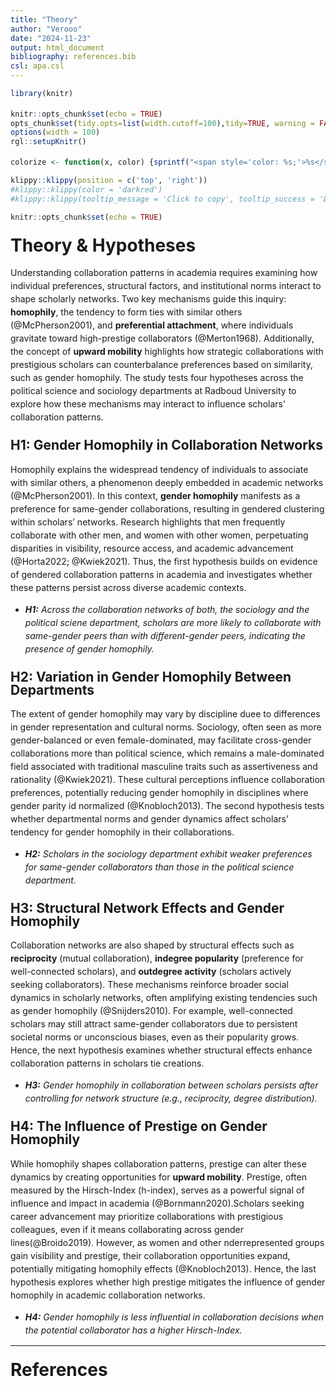 ```yaml
---
title: "Theory"
author: "Verooo"
date: "2024-11-23"
output: html_document
bibliography: references.bib
csl: apa.csl
---
```


```{=html}
<style>
body {
text-align: left;
line-height: 1.5;
}

h1, .h1, h2, .h2, h3, .h3 {
  margin-top: 24px;
  line-height: 1;
}

</style>
```
```r
library(knitr)

knitr::opts_chunk$set(echo = TRUE)
opts_chunk$set(tidy.opts=list(width.cutoff=100),tidy=TRUE, warning = FALSE, message = FALSE,comment = "#>", cache=TRUE, class.source=c("test"), class.output=c("test2"))
options(width = 100)
rgl::setupKnitr()

colorize <- function(x, color) {sprintf("<span style='color: %s;'>%s</span>", color, x) }

```

```r
klippy::klippy(position = c('top', 'right'))
#klippy::klippy(color = 'darkred')
#klippy::klippy(tooltip_message = 'Click to copy', tooltip_success = 'Done')
```

```r
knitr::opts_chunk$set(echo = TRUE)

```

# Theory & Hypotheses

Understanding collaboration patterns in academia requires examining how individual preferences, structural factors, and institutional norms interact to shape scholarly networks. Two key mechanisms guide this inquiry: **homophily**, the tendency to form ties with similar others (@McPherson2001), and **preferential attachment**, where individuals gravitate toward high-prestige collaborators (@Merton1968). Additionally, the concept of **upward mobility** highlights how strategic collaborations with prestigious scholars can counterbalance preferences based on similarity, such as gender homophily. The study tests four hypotheses across the political science and sociology departments at Radboud University to explore how these mechanisms may interact to influence scholars' collaboration patterns.

## **H1: Gender Homophily in Collaboration Networks**

Homophily explains the widespread tendency of individuals to associate with similar others, a phenomenon deeply embedded in academic networks (@McPherson2001). In this context, **gender homophily** manifests as a preference for same-gender collaborations, resulting in gendered clustering within scholars' networks. Research highlights that men frequently collaborate with other men, and women with other women, perpetuating disparities in visibility, resource access, and academic advancement (@Horta2022; @Kwiek2021). Thus, the first hypothesis builds on evidence of gendered collaboration patterns in academia and investigates whether these patterns persist across diverse academic contexts.

-   ***H1:** Across the collaboration networks of both, the sociology and the political sciene department, scholars are more likely to collaborate with same-gender peers than with different-gender peers, indicating the presence of gender homophily.*

## **H2: Variation in Gender Homophily Between Departments**

The extent of gender homophily may vary by discipline duee to differences in gender representation and cultural norms. Sociology, often seen as more gender-balanced or even female-dominated, may facilitate cross-gender collaborations more than political science, which remains a male-dominated field associated with traditional masculine traits such as assertiveness and rationality (@Kwiek2021). These cultural perceptions influence collaboration preferences, potentially reducing gender homophily in disciplines where gender parity id normalized (@Knobloch2013). The second hypothesis tests whether departmental norms and gender dynamics affect scholars' tendency for gender homophily in their collaborations.

-   ***H2:** Scholars in the sociology department exhibit weaker preferences for same-gender collaborators than those in the political science department.*

## **H3: Structural Network Effects and Gender Homophily**

Collaboration networks are also shaped by structural effects such as **reciprocity** (mutual collaboration), **indegree popularity** (preference for well-connected scholars), and **outdegree activity** (scholars actively seeking collaborators). These mechanisms reinforce broader social dynamics in scholarly networks, often amplifying existing tendencies such as gender homophily (@Snijders2010). For example, well-connected scholars may still attract same-gender collaborators due to persistent societal norms or unconscious biases, even as their popularity grows. Hence, the next hypothesis examines whether structural effects enhance collaboration patterns in scholars tie creations.

-   ***H3:** Gender homophily in collaboration between scholars persists after controlling for network structure (e.g., reciprocity, degree distribution).*

## **H4: The Influence of Prestige on Gender Homophily**

While homophily shapes collaboration patterns, prestige can alter these dynamics by creating opportunities for **upward mobility**. Prestige, often measured by the Hirsch-Index (h-index), serves as a powerful signal of influence and impact in academia (@Bornmann2020).Scholars seeking career advancement may prioritize collaborations with prestigious colleagues, even if it means collaborating across gender lines(@Broido2019). However, as women and other nderrepresented groups gain visibility and prestige, their collaboration opportunities expand, potentially mitigating homophily effects (@Knobloch2013). Hence, the last hypothesis explores whether high prestige mitigates the influence of gender homophily in academic collaboration networks.

-   ***H4:** Gender homophily is less influential in collaboration decisions when the potential collaborator has a higher Hirsch-Index.*

------------------------------------------------------------------------

# References
